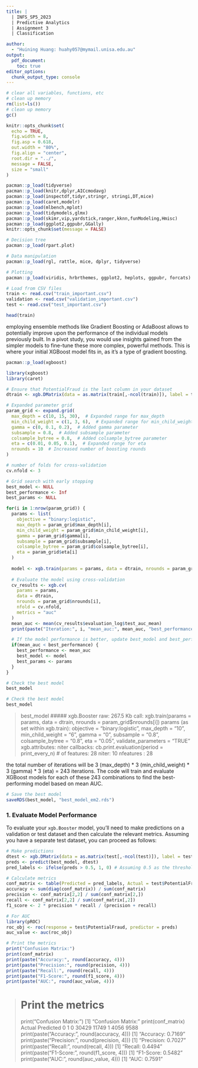 ```yaml
---
title: |
  | INFS_SP5_2023
  | Predictive Analytics
  | Assignment 3 
  | Classification

author: 
  - "Huining Huang: huahy057@mymail.unisa.edu.au" 
output: 
  pdf_document:
    toc: true
editor_options:
  chunk_output_type: console
---
```




```r
# clear all variables, functions, etc
# clean up memory
rm(list=ls())
# clean up memory
gc()
```


```r
knitr::opts_chunk$set(
  echo = TRUE, 
  fig.width = 8, 
  fig.asp = 0.618, 
  out.width = "80%",
  fig.align = "center", 
  root.dir = "../",
  message = FALSE,
  size = "small"
)
```


```r
pacman::p_load(tidyverse)
pacman::p_load(knitr,dplyr,AICcmodavg)
pacman::p_load(inspectdf,tidyr,stringr, stringi,DT,mice)
pacman::p_load(caret,modelr)
pacman::p_load(mlbench,mplot)
pacman::p_load(tidymodels,glmx)
pacman::p_load(skimr,vip,yardstick,ranger,kknn,funModeling,Hmisc)
pacman::p_load(ggplot2,ggpubr,GGally)
knitr::opts_chunk$set(message = FALSE)
```



```r
# Decision tree
pacman::p_load(rpart.plot)

# Data manipulation
pacman::p_load(rgl, rattle, mice, dplyr, tidyverse)

# Plotting
pacman::p_load(viridis, hrbrthemes, ggplot2, heplots, ggpubr, forcats)
```

```r
# Load from CSV files
train <- read.csv("train_important.csv")
validation <- read.csv("validation_important.csv")
test <- read.csv("test_important.csv")
```

```r
head(train)
```





employing ensemble methods like Gradient Boosting or AdaBoost allows to potentially improve upon the performance of the individual models previously built. In a pivot study, you would use insights gained from the simpler models to fine-tune these more complex, powerful methods. This is where your initial XGBoost model fits in, as it's a type of gradient boosting.

```r
pacman::p_load(xgboost)
```


```r
library(xgboost)
library(caret)

# Ensure that PotentialFraud is the last column in your dataset
dtrain <- xgb.DMatrix(data = as.matrix(train[,-ncol(train)]), label = train$PotentialFraud)

# Expanded parameter grid
param_grid <- expand.grid(
  max_depth = c(10, 15, 30),  # Expanded range for max_depth
  min_child_weight = c(1, 3, 6),  # Expanded range for min_child_weight
  gamma = c(0, 0.1, 0.2),  # Added gamma parameter
  subsample = 0.8,  # Added subsample parameter
  colsample_bytree = 0.8,  # Added colsample_bytree parameter
  eta = c(0.01, 0.05, 0.1),  # Expanded range for eta
  nrounds = 10  # Increased number of boosting rounds
)

# number of folds for cross-validation
cv.nfold <- 3

# Grid search with early stopping
best_model <- NULL
best_performance <- Inf
best_params <- NULL

for(i in 1:nrow(param_grid)) {
  params <- list(
    objective = "binary:logistic",
    max_depth = param_grid$max_depth[i],
    min_child_weight = param_grid$min_child_weight[i],
    gamma = param_grid$gamma[i],
    subsample = param_grid$subsample[i],
    colsample_bytree = param_grid$colsample_bytree[i],
    eta = param_grid$eta[i]
  )
  
  model <- xgb.train(params = params, data = dtrain, nrounds = param_grid$nrounds[i])
  
  # Evaluate the model using cross-validation
  cv_results <- xgb.cv(
    params = params, 
    data = dtrain, 
    nrounds = param_grid$nrounds[i], 
    nfold = cv.nfold, 
    metrics = "auc"
  )
  mean_auc <- mean(cv_results$evaluation_log$test_auc_mean)
  print(paste("Iteration:", i, "mean_auc:", mean_auc, "best_performance:", best_performance))

  # If the model performance is better, update best_model and best_performance
  if(mean_auc < best_performance) {
    best_performance <- mean_auc
    best_model <- model
    best_params <- params
  }
}

# Check the best model
best_model

```


```r
# Check the best model
best_model
```

> best_model
##### xgb.Booster
raw: 267.5 Kb
call:
  xgb.train(params = params, data = dtrain, nrounds = param_grid$nrounds[i])
params (as set within xgb.train):
  objective = "binary:logistic", max_depth = "10", min_child_weight = "6", gamma = "0", subsample = "0.8", colsample_bytree = "0.8", eta = "0.05", validate_parameters = "TRUE"
xgb.attributes:
  niter
callbacks:
  cb.print.evaluation(period = print_every_n)
# of features: 28
niter: 10
nfeatures : 28

the total number of iterations will be 3 (max_depth) * 3 (min_child_weight) * 3 (gamma) * 3 (eta) = 243 iterations. The code will train and evaluate XGBoost models for each of these 243 combinations to find the best-performing model based on mean AUC.

```r
# Save the best model
saveRDS(best_model, "best_model_em2.rds")

```






### 1. Evaluate Model Performance
To evaluate your `xgb.Booster` model, you'll need to make predictions on a validation or test dataset and then calculate the relevant metrics. Assuming you have a separate test dataset, you can proceed as follows:




```r
# Make predictions
dtest <- xgb.DMatrix(data = as.matrix(test[,-ncol(test)]), label = test$PotentialFraud)
preds <- predict(best_model, dtest)
pred_labels <- ifelse(preds > 0.5, 1, 0) # Assuming 0.5 as the threshold

# Calculate metrics
conf_matrix <- table(Predicted = pred_labels, Actual = test$PotentialFraud)
accuracy <- sum(diag(conf_matrix)) / sum(conf_matrix)
precision <- conf_matrix[2,2] / sum(conf_matrix[2,])
recall <- conf_matrix[2,2] / sum(conf_matrix[,2])
f1_score <- 2 * precision * recall / (precision + recall)

# For AUC
library(pROC)
roc_obj <- roc(response = test$PotentialFraud, predictor = preds)
auc_value <- auc(roc_obj)
```




```r
# Print the metrics
print("Confusion Matrix:")
print(conf_matrix)
print(paste("Accuracy:", round(accuracy, 4)))
print(paste("Precision:", round(precision, 4)))
print(paste("Recall:", round(recall, 4)))
print(paste("F1-Score:", round(f1_score, 4)))
print(paste("AUC:", round(auc_value, 4)))
```


> # Print the metrics
> print("Confusion Matrix:")
[1] "Confusion Matrix:"
> print(conf_matrix)
         Actual
Predicted     0     1
        0 30429 11749
        1  4056  9588
> print(paste("Accuracy:", round(accuracy, 4)))
[1] "Accuracy: 0.7169"
> print(paste("Precision:", round(precision, 4)))
[1] "Precision: 0.7027"
> print(paste("Recall:", round(recall, 4)))
[1] "Recall: 0.4494"
> print(paste("F1-Score:", round(f1_score, 4)))
[1] "F1-Score: 0.5482"
> print(paste("AUC:", round(auc_value, 4)))
[1] "AUC: 0.7591"

